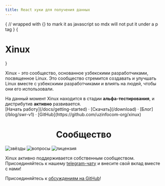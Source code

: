 ```yaml
---
title: React хуки для получения данных
---
```



{
// wrapped with {} to mark it as javascript so mdx will not put it under a p tag
}
{<h1 className="text-center font-extrabold md:text-5xl mt-8">Xinux</h1>}

<Bleed><Features/></Bleed>

Xinux - это сообщество, основанное узбекскими разработчиками, посвященное Linux. Это сообщество стремится создавать и улучшать Linux вместе с узбекскими разработчиками и влиять
на людей, чтобы они его использовали.

<Callout emoji="✅">
  На данный момент Xinux находится в стадии <strong>альфа-тестирования</strong>, и дистрибутив <strong>активно</strong> развивается.
</Callout>

<div className="mt-16 mb-20 text-center">
  [Начать работу](/docs/getting-started) · [Скачать](/download) · [Блог](/blog/swr-v1) · [GitHub](https://github.com/uzinfocom-org/xinux)
</div>

<h1 align="center">Сообщество</h1>

<p className="flex h-6 align-middle justify-center">
  <img alt="звёзды" src="https://img.shields.io/github/stars/uzinfocom-org/xinux" className="inline-block mr-2"/>
  <img alt="вопросы" src="https://img.shields.io/github/issues/uzinfocom-org/xinux" className="inline-block mr-2"/>
  <img alt="лицензия" src="https://img.shields.io/badge/License-GPLv3-blue.svg" className="inline-block mr-2"/>
</p>

Xinux активно поддерживается собственным сообществом. Присоединяйтесь к нашему [telegram-чату](https://t.me/xinuxuz) и внесите свой вклад вместе с нами!

Присоединяйтесь к [обсуждениям на GitHub](https://github.com/orgs/uzinfocom-org/discussions)!
